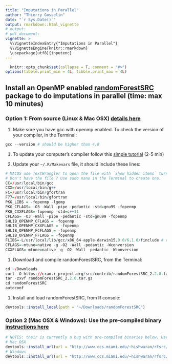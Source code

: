 ```yaml
---
title: "Imputations in Parallel"
author: "Thierry Gosselin"
date: "`r Sys.Date()`"
output: rmarkdown::html_vignette
# output: 
# pdf_document:
vignette: >
  %\VignetteIndexEntry{"Imputations in Parallel"}
  %\VignetteEngine{knitr::rmarkdown}
  \usepackage[utf8]{inputenc}
---
```

  
```r
  knitr::opts_chunk$set(collapse = T, comment = "#>")
options(tibble.print_min = 4L, tibble.print_max = 4L)
```


## Install an OpenMP enabled [randomForestSRC](http://www.ccs.miami.edu/~hishwaran/rfsrc.html) package to do imputations in parallel (time: max 10 minutes)

### Option 1: From source (Linux & Mac OSX) [details here](http://www.ccs.miami.edu/~hishwaran/rfsrc.html)

1. Make sure you have gcc with openmp enabled. 
To check the version of your compiler, in the Terminal:
```r
gcc --version # should be higher than 4.8
```

1. To update your computer's compiler follow this [simple tutorial](http://gbs-cloud-tutorial.readthedocs.io/en/latest/03_computer_setup.html#update-your-computer-s-compiler) (2-5 min)


1. Update your `~/.R/Makevars` file, it should include these lines:
```r
# MACOS use TextWrangler to open the file with `Show hidden items` turn ON
# Don't have the file ? Use sudo nano in the Terminal to create one.
CC=/usr/local/bin/gcc
CXX=/usr/local/bin/g++
FC=/usr/local/bin/gfortran
F77=/usr/local/bin/gfortran
PKG_LIBS = -fopenmp -lgomp
PKG_CFLAGS= -O3 -Wall -pipe -pedantic -std=gnu99 -fopenmp
PKG_CXXFLAGS=-fopenmp -std=c++11
CFLAGS= -O3 -Wall -pipe -pedantic -std=gnu99 -fopenmp
SHLIB_OPENMP_CFLAGS = -fopenmp
SHLIB_OPENMP_CXXFLAGS = -fopenmp
SHLIB_OPENMP_FCFLAGS = -fopenmp
SHLIB_OPENMP_FFLAGS = -fopenmp
FLIBS=-L/usr/local/lib/gcc/x86_64-apple-darwin15.0.0/6.1.0/finclude # change according to your computer compiler version
CFLAGS=-mtune=native -g -O2 -Wall -pedantic -Wconversion
CXXFLAGS=-mtune=native -g -O2 -Wall -pedantic -Wconversion
```

1. Download and compile randomForestSRC, from the Terminal:
```r
cd ~/Downloads
curl -O https://cran.r-project.org/src/contrib/randomForestSRC_2.2.0.tar.gz
tar -zxvf randomForestSRC_2.2.0.tar.gz
cd randomForestSRC
autoconf
```

1. Install and load randomForestSRC, from R console:
```r
devtools::install_local(path = "~/Downloads/randomForestSRC")
```

### Option 2 (Mac OSX & Windows): Use the pre-compiled binary [instructions here](http://www.ccs.miami.edu/~hishwaran/rfsrc.html)
```r
# NOTES: their is currently a bug with pre-compiled binaries below. Use option 1 until further notice
# Mac OSX
devtools::install_url(url = "http://www.ccs.miami.edu/~hishwaran/rfsrc/randomForestSRC_2.2.0.tgz")
# Windows
devtools::install_url(url = "http://www.ccs.miami.edu/~hishwaran/rfsrc/randomForestSRC_2.2.0.zip")
```


